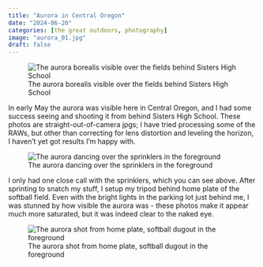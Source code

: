 ```yaml
---
title: "Aurora in Central Oregon"
date: "2024-06-20"
categories: [the great outdoors, photography]
image: "aurora_01.jpg"
draft: false
---
```


![The aurora borealis visible over the fields behind Sisters High School](aurora_01.jpg){fig-alt="The aurora borealis visible over the fields behind Sisters High School"}

In early May the aurora was visible here in Central Oregon, and I had some success seeing and shooting it from behind Sisters High School. These photos are straight-out-of-camera jpgs; I have tried processing some of the RAWs, but other than correcting for lens distortion and leveling the horizon, I haven't yet got results I'm happy with.

![The aurora dancing over the sprinklers in the foreground](aurora_03_sprinklers.JPG){fig-alt="The aurora dancing over the sprinklers in the foreground"}

I only had one close call with the sprinklers, which you can see above. After sprinting to snatch my stuff, I setup my tripod behind home plate of the softball field. Even with the bright lights in the parking lot just behind me, I was stunned by how visible the aurora was - these photos make it appear much more saturated, but it was indeed clear to the naked eye.

![The aurora shot from home plate, softball dugout in the foreground](aurora_02_dugout.JPG){fig-alt="The aurora shot from home plate, softball dugout in the foreground"}
